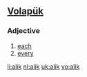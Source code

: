 ==[[Volapük]]==
===Adjective===
{{infl|vo|adjective}}
# [[each]]
# [[every]]

[[li:alik]]
[[nl:alik]]
[[uk:alik]]
[[vo:alik]]